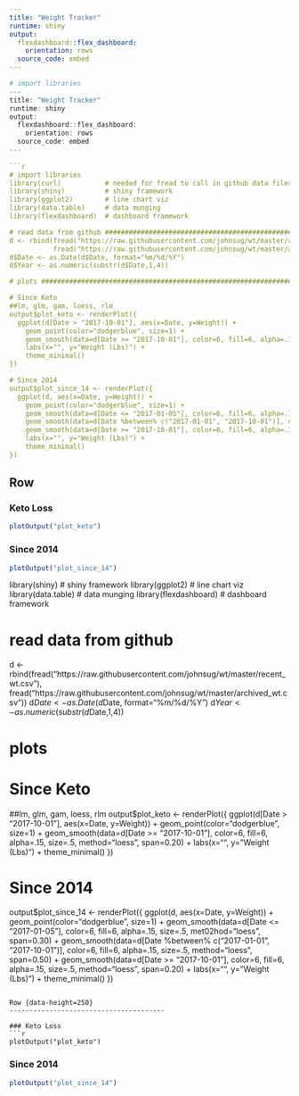```yaml
---
title: "Weight Tracker"
runtime: shiny
output:
  flexdashboard::flex_dashboard:
    orientation: rows
  source_code: embed
---
```

  
```r
# import libraries
---
title: "Weight Tracker"
runtime: shiny
output:
  flexdashboard::flex_dashboard:
    orientation: rows
  source_code: embed
---
  
```r
# import libraries
library(curl)           # needed for fread to call in github data files
library(shiny)          # shiny framework
library(ggplot2)        # line chart viz
library(data.table)     # data munging
library(flexdashboard)  # dashboard framework

# read data from github ##########################################################################
d <- rbind(fread("https://raw.githubusercontent.com/johnsug/wt/master/recent_wt.csv"), 
           fread("https://raw.githubusercontent.com/johnsug/wt/master/archived_wt.csv"))
d$Date <- as.Date(d$Date, format="%m/%d/%Y")
d$Year <- as.numeric(substr(d$Date,1,4))

# plots ##########################################################################################

# Since Keto
##lm, glm, gam, loess, rlm
output$plot_keto <- renderPlot({
  ggplot(d[Date > "2017-10-01"], aes(x=Date, y=Weight)) + 
    geom_point(color="dodgerblue", size=1) + 
    geom_smooth(data=d[Date >= "2017-10-01"], color=6, fill=6, alpha=.15, size=.5, method="loess", span=0.20) + 
    labs(x="", y="Weight (Lbs)") + 
    theme_minimal()
})

# Since 2014
output$plot_since_14 <- renderPlot({
  ggplot(d, aes(x=Date, y=Weight)) + 
    geom_point(color="dodgerblue", size=1) + 
    geom_smooth(data=d[Date <= "2017-01-05"], color=6, fill=6, alpha=.15, size=.5, met02hod="loess", span=0.30) + 
    geom_smooth(data=d[Date %between% c("2017-01-01", "2017-10-01")], color=6, fill=6, alpha=.15, size=.5, method="loess", span=0.50) + 
    geom_smooth(data=d[Date >= "2017-10-01"], color=6, fill=6, alpha=.15, size=.5, method="loess", span=0.20) + 
    labs(x="", y="Weight (Lbs)") + 
    theme_minimal()
})


```

Row {data-height=250}
---------------------------------------
  
### Keto Loss
```r
plotOutput("plot_keto")
```

### Since 2014
```r
plotOutput("plot_since_14")
```

library(shiny)          # shiny framework
library(ggplot2)        # line chart viz
library(data.table)     # data munging
library(flexdashboard)  # dashboard framework

# read data from github ##########################################################################
d <- rbind(fread("https://raw.githubusercontent.com/johnsug/wt/master/recent_wt.csv"), 
           fread("https://raw.githubusercontent.com/johnsug/wt/master/archived_wt.csv"))
d$Date <- as.Date(d$Date, format="%m/%d/%Y")
d$Year <- as.numeric(substr(d$Date,1,4))

# plots ##########################################################################################

# Since Keto
##lm, glm, gam, loess, rlm
output$plot_keto <- renderPlot({
  ggplot(d[Date > "2017-10-01"], aes(x=Date, y=Weight)) + 
    geom_point(color="dodgerblue", size=1) + 
    geom_smooth(data=d[Date >= "2017-10-01"], color=6, fill=6, alpha=.15, size=.5, method="loess", span=0.20) + 
    labs(x="", y="Weight (Lbs)") + 
    theme_minimal()
})

# Since 2014
output$plot_since_14 <- renderPlot({
  ggplot(d, aes(x=Date, y=Weight)) + 
    geom_point(color="dodgerblue", size=1) + 
    geom_smooth(data=d[Date <= "2017-01-05"], color=6, fill=6, alpha=.15, size=.5, met02hod="loess", span=0.30) + 
    geom_smooth(data=d[Date %between% c("2017-01-01", "2017-10-01")], color=6, fill=6, alpha=.15, size=.5, method="loess", span=0.50) + 
    geom_smooth(data=d[Date >= "2017-10-01"], color=6, fill=6, alpha=.15, size=.5, method="loess", span=0.20) + 
    labs(x="", y="Weight (Lbs)") + 
    theme_minimal()
})


```

Row {data-height=250}
---------------------------------------
  
### Keto Loss
```r
plotOutput("plot_keto")
```

### Since 2014
```r
plotOutput("plot_since_14")
```

